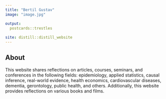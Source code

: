 ```yaml
---
title: "Bertil Gustav"
image: "image.jpg"

output:
  postcards::trestles
  
site: distill::distill_website
---
```

 
## About

This website shares reflections on articles, courses, seminars, and conferences in the following fields: epidemiology, applied statistics, causal inference, real-world evidence, health economics, cardiovascular diseases, dementia, gerontology, public health, and others. Additionally, this website provides reflections on various books and films.
